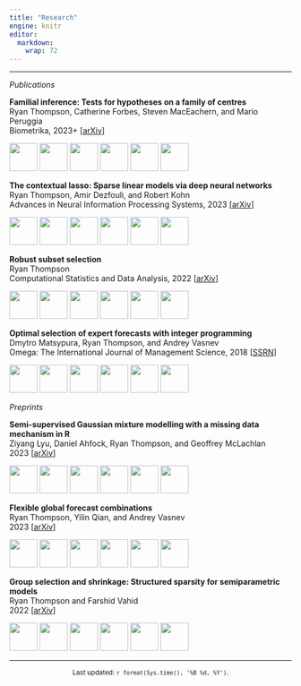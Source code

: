 ```yaml
---
title: "Research"
engine: knitr
editor: 
  markdown: 
    wrap: 72
---
```


------------------------------------------------------------------------

*Publications*

::: grid
::: g-col-7
**Familial inference: Tests for hypotheses on a family of centres**\
Ryan Thompson, Catherine Forbes, Steven MacEachern, and Mario Peruggia\
Biometrika, 2023+ \[[arXiv](https://arxiv.org/abs/2202.12540)\]
:::

::: g-col-4
![](resources/familial-01.png){width="50px"}
![](resources/familial-02.png){width="50px"}
![](resources/familial-03.png){width="50px"}
![](resources/familial-04.png){width="50px"}
![](resources/familial-05.png){width="50px"}
![](resources/familial-06.png){width="50px"}
:::
:::

::: grid
::: g-col-7
**The contextual lasso: Sparse linear models via deep neural networks**\
Ryan Thompson, Amir Dezfouli, and Robert Kohn\
Advances in Neural Information Processing Systems, 2023 \[[arXiv](https://arxiv.org/abs/2302.00878)\]
:::

::: g-col-4
![](resources/contextual-01.png){width="50px"}
![](resources/contextual-02.png){width="50px"}
![](resources/contextual-03.png){width="50px"}
![](resources/contextual-04.png){width="50px"}
![](resources/contextual-05.png){width="50px"}
![](resources/contextual-06.png){width="50px"}
:::
:::

::: grid
::: g-col-7
**Robust subset selection**\
Ryan Thompson\
Computational Statistics and Data Analysis, 2022
\[[arXiv](https://arxiv.org/abs/2005.08217)\]
:::

::: g-col-4
![](resources/robust-01.png){width="50px"}
![](resources/robust-02.png){width="50px"}
![](resources/robust-03.png){width="50px"}
![](resources/robust-04.png){width="50px"}
![](resources/robust-05.png){width="50px"}
![](resources/robust-06.png){width="50px"}
:::
:::

::: grid
::: g-col-7
**Optimal selection of expert forecasts with integer programming**\
Dmytro Matsypura, Ryan Thompson, and Andrey Vasnev\
Omega: The International Journal of Management Science, 2018
\[[SSRN](https://papers.ssrn.com/sol3/papers.cfm?abstract_id=2894083)\]
:::

::: g-col-4
![](resources/optimal-01.png){width="50px"}
![](resources/optimal-02.png){width="50px"}
![](resources/optimal-03.png){width="50px"}
![](resources/optimal-04.png){width="50px"}
![](resources/optimal-05.png){width="50px"}
![](resources/optimal-06.png){width="50px"}
:::
:::

*Preprints*

::: grid
::: g-col-7
**Semi-supervised Gaussian mixture modelling with a missing data mechanism in R**\
Ziyang Lyu, Daniel Ahfock, Ryan Thompson, and Geoffrey McLachlan\
2023 \[[arXiv](https://arxiv.org/abs/2302.13206)\]
:::

::: g-col-4
![](resources/semi-supervised-01.png){width="50px"}
![](resources/semi-supervised-02.png){width="50px"}
![](resources/semi-supervised-03.png){width="50px"}
![](resources/semi-supervised-04.png){width="50px"}
![](resources/semi-supervised-05.png){width="50px"}
![](resources/semi-supervised-06.png){width="50px"}
:::
:::

::: grid
::: g-col-7
**Flexible global forecast combinations**\
Ryan Thompson, Yilin Qian, and Andrey Vasnev\
2023 \[[arXiv](https://arxiv.org/abs/2207.07318)\]
:::

::: g-col-4
![](resources/global-01.png){width="50px"}
![](resources/global-02.png){width="50px"}
![](resources/global-03.png){width="50px"}
![](resources/global-04.png){width="50px"}
![](resources/global-05.png){width="50px"}
![](resources/global-06.png){width="50px"}
:::
:::

::: grid
::: g-col-7
**Group selection and shrinkage: Structured sparsity for semiparametric
models**\
Ryan Thompson and Farshid Vahid\
2022 \[[arXiv](https://arxiv.org/abs/2105.12081)\]
:::

::: g-col-4
![](resources/group-01.png){width="50px"}
![](resources/group-02.png){width="50px"}
![](resources/group-03.png){width="50px"}
![](resources/group-04.png){width="50px"}
![](resources/group-05.png){width="50px"}
![](resources/group-06.png){width="50px"}
:::
:::

------------------------------------------------------------------------

<center><small>Last updated: `r format(Sys.time(), '%B %d, %Y')`.</small></center>

